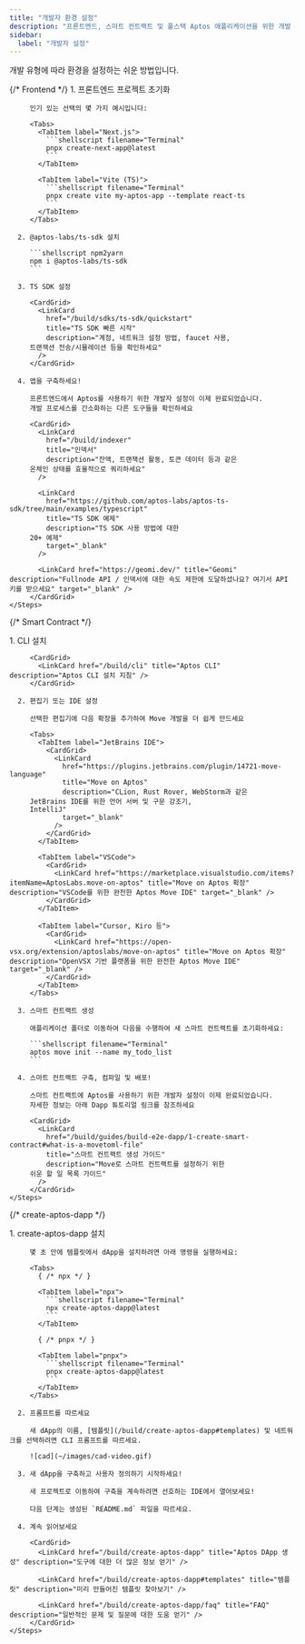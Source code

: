 ```yaml
---
title: "개발자 환경 설정"
description: "프론트엔드, 스마트 컨트랙트 및 풀스택 Aptos 애플리케이션을 위한 개발 환경을 단계별 가이드로 설정하세요"
sidebar:
  label: "개발자 설정"
---
```



개발 유형에 따라 환경을 설정하는 쉬운 방법입니다.

<Tabs>
  {/* Frontend */}

  <TabItem label="프론트엔드">
    <Steps>
      1. 프론트엔드 프로젝트 초기화

         인기 있는 선택의 몇 가지 예시입니다:

         <Tabs>
           <TabItem label="Next.js">
             ```shellscript filename="Terminal"
             pnpx create-next-app@latest
             ```
           </TabItem>

           <TabItem label="Vite (TS)">
             ```shellscript filename="Terminal"
             pnpx create vite my-aptos-app --template react-ts
             ```
           </TabItem>
         </Tabs>

      2. @aptos-labs/ts-sdk 설치

         ```shellscript npm2yarn
         npm i @aptos-labs/ts-sdk
         ```

      3. TS SDK 설정

         <CardGrid>
           <LinkCard
             href="/build/sdks/ts-sdk/quickstart"
             title="TS SDK 빠른 시작"
             description="계정, 네트워크 설정 방법, faucet 사용,
         트랜잭션 전송/시뮬레이션 등을 확인하세요"
           />
         </CardGrid>

      4. 앱을 구축하세요!

         프론트엔드에서 Aptos를 사용하기 위한 개발자 설정이 이제 완료되었습니다.
         개발 프로세스를 간소화하는 다른 도구들을 확인하세요

         <CardGrid>
           <LinkCard
             href="/build/indexer"
             title="인덱서"
             description="잔액, 트랜잭션 활동, 토큰 데이터 등과 같은
         온체인 상태를 효율적으로 쿼리하세요"
           />

           <LinkCard
             href="https://github.com/aptos-labs/aptos-ts-sdk/tree/main/examples/typescript"
             title="TS SDK 예제"
             description="TS SDK 사용 방법에 대한
         20+ 예제"
             target="_blank"
           />

           <LinkCard href="https://geomi.dev/" title="Geomi" description="Fullnode API / 인덱서에 대한 속도 제한에 도달하셨나요? 여기서 API 키를 받으세요" target="_blank" />
         </CardGrid>
    </Steps>
  </TabItem>

  {/* Smart Contract */}

  <TabItem label="스마트 컨트랙트">
    <Steps>
      1. CLI 설치

         <CardGrid>
           <LinkCard href="/build/cli" title="Aptos CLI" description="Aptos CLI 설치 지침" />
         </CardGrid>

      2. 편집기 또는 IDE 설정

         선택한 편집기에 다음 확장을 추가하여 Move 개발을 더 쉽게 만드세요

         <Tabs>
           <TabItem label="JetBrains IDE">
             <CardGrid>
               <LinkCard
                 href="https://plugins.jetbrains.com/plugin/14721-move-language"
                 title="Move on Aptos"
                 description="CLion, Rust Rover, WebStorm과 같은
         JetBrains IDE를 위한 언어 서버 및 구문 강조기,
         IntelliJ"
                 target="_blank"
               />
             </CardGrid>
           </TabItem>

           <TabItem label="VSCode">
             <CardGrid>
               <LinkCard href="https://marketplace.visualstudio.com/items?itemName=AptosLabs.move-on-aptos" title="Move on Aptos 확장" description="VSCode를 위한 완전한 Aptos Move IDE" target="_blank" />
             </CardGrid>
           </TabItem>

           <TabItem label="Cursor, Kiro 등">
             <CardGrid>
               <LinkCard href="https://open-vsx.org/extension/aptoslabs/move-on-aptos" title="Move on Aptos 확장" description="OpenVSX 기반 플랫폼을 위한 완전한 Aptos Move IDE" target="_blank" />
             </CardGrid>
           </TabItem>
         </Tabs>

      3. 스마트 컨트랙트 생성

         애플리케이션 폴더로 이동하여 다음을 수행하여 새 스마트 컨트랙트를 초기화하세요:

         ```shellscript filename="Terminal"
         aptos move init --name my_todo_list
         ```

      4. 스마트 컨트랙트 구축, 컴파일 및 배포!

         스마트 컨트랙트에 Aptos를 사용하기 위한 개발자 설정이 이제 완료되었습니다.
         자세한 정보는 아래 Dapp 튜토리얼 링크를 참조하세요

         <CardGrid>
           <LinkCard
             href="/build/guides/build-e2e-dapp/1-create-smart-contract#what-is-a-movetoml-file"
             title="스마트 컨트랙트 생성 가이드"
             description="Move로 스마트 컨트랙트를 설정하기 위한
         쉬운 할 일 목록 가이드"
           />
         </CardGrid>
    </Steps>
  </TabItem>

  {/* create-aptos-dapp */}

  <TabItem label="Aptos DApp 생성">
    <Steps>
      1. create-aptos-dapp 설치

         몇 초 안에 템플릿에서 dApp을 설치하려면 아래 명령을 실행하세요:

         <Tabs>
           { /* npx */ }

           <TabItem label="npx">
             ```shellscript filename="Terminal"
             npx create-aptos-dapp@latest
             ```
           </TabItem>

           { /* pnpx */ }

           <TabItem label="pnpx">
             ```shellscript filename="Terminal"
             pnpx create-aptos-dapp@latest
             ```
           </TabItem>
         </Tabs>

      2. 프롬프트를 따르세요

         새 dApp의 이름, [템플릿](/build/create-aptos-dapp#templates) 및 네트워크를 선택하려면 CLI 프롬프트를 따르세요.

         ![cad](~/images/cad-video.gif)

      3. 새 dApp을 구축하고 사용자 정의하기 시작하세요!

         새 프로젝트로 이동하여 구축을 계속하려면 선호하는 IDE에서 열어보세요!

         다음 단계는 생성된 `README.md` 파일을 따르세요.

      4. 계속 읽어보세요

         <CardGrid>
           <LinkCard href="/build/create-aptos-dapp" title="Aptos DApp 생성" description="도구에 대한 더 많은 정보 얻기" />

           <LinkCard href="/build/create-aptos-dapp#templates" title="템플릿" description="미리 만들어진 템플릿 찾아보기" />

           <LinkCard href="/build/create-aptos-dapp/faq" title="FAQ" description="일반적인 문제 및 질문에 대한 도움 얻기" />
         </CardGrid>
    </Steps>
  </TabItem>
</Tabs>
